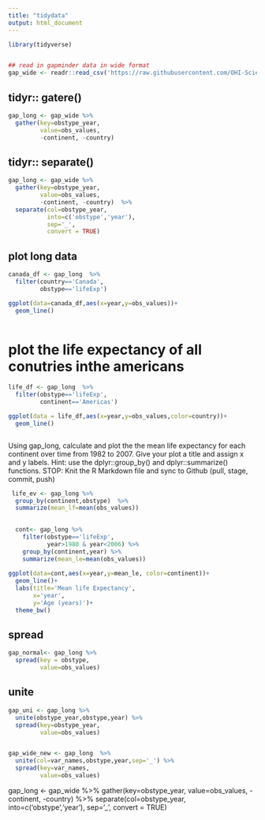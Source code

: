 ```yaml
---
title: "tidydata"
output: html_document
---
```

```r

library(tidyverse)


## read in gapminder data in wide format
gap_wide <- readr::read_csv('https://raw.githubusercontent.com/OHI-Science/data-science-training/master/data/gapminder_wide.csv')


```
## tidyr:: gatere()

```r

gap_long <- gap_wide %>%
  gather(key=obstype_year,
         value=obs_values,
         -continent, -country)

```

## tidyr:: separate()
```r

gap_long <- gap_wide %>%
  gather(key=obstype_year,
         value=obs_values, 
         -continent, -country)  %>% 
  separate(col=obstype_year,
           into=c('obstype','year'),
           sep='_',
           convert = TRUE)

```

## plot long data
```r
canada_df <- gap_long  %>% 
  filter(country=='Canada',
         obstype=='lifeExp')

ggplot(data=canada_df,aes(x=year,y=obs_values))+
  geom_line()
  

```


# plot the life expectancy of all conutries inthe americans
```r
life_df <- gap_long  %>% 
  filter(obstype=='lifeExp',
         continent=='Americas')

ggplot(data = life_df,aes(x=year,y=obs_values,color=country))+
  geom_line()



```



Using gap_long, calculate and plot the the mean life expectancy for each continent over time from 1982 to 2007. Give your plot a title and assign x and y labels. Hint: use the dplyr::group_by() and dplyr::summarize() functions.
STOP: Knit the R Markdown file and sync to Github (pull, stage, commit, push)


```r


 life_ev <- gap_long %>% 
  group_by(continent,obstype)  %>% 
  summarize(mean_lf=mean(obs_values))

    
  cont<- gap_long %>% 
    filter(obstype=='lifeExp',
           year>1980 & year<2006) %>% 
    group_by(continent,year) %>% 
    summarize(mean_le=mean(obs_values))
  
ggplot(data=cont,aes(x=year,y=mean_le, color=continent))+
  geom_line()+
  labs(title='Mean life Expectancy',
       x='year',
       y='Age (years)')+
  theme_bw()


```

## spread
```r

gap_normal<- gap_long %>% 
  spread(key = obstype,
         value=obs_values)

```



## unite
```r

gap_uni <- gap_long %>% 
  unite(obstype_year,obstype,year) %>% 
  spread(key=obstype_year,
         value=obs_values)


gap_wide_new <- gap_long  %>% 
  unite(col=var_names,obstype,year,sep='_') %>% 
  spread(key=var_names,
         value=obs_values)


```


gap_long <- gap_wide %>%
  gather(key=obstype_year,
         value=obs_values, 
         -continent, -country)  %>% 
  separate(col=obstype_year,
           into=c('obstype','year'),
           sep='_',
           convert = TRUE)







